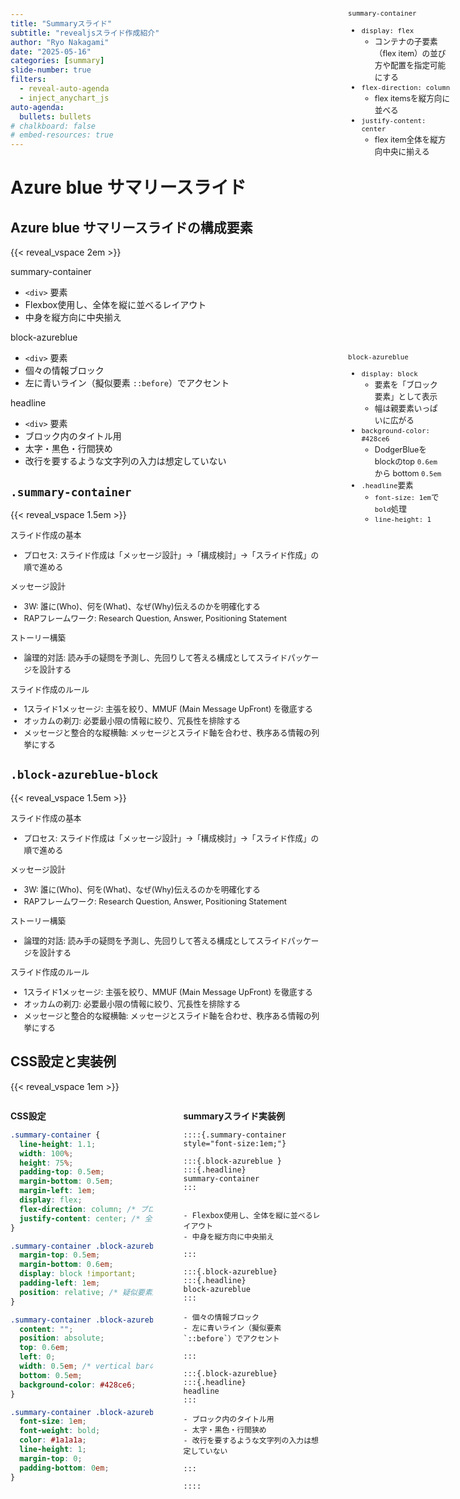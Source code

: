 ```yaml
---
title: "Summaryスライド"
subtitle: "revealjsスライド作成紹介"
author: "Ryo Nakagami"
date: "2025-05-16"
categories: [summary]
slide-number: true
filters:
  - reveal-auto-agenda
  - inject_anychart_js
auto-agenda:
  bullets: bullets
# chalkboard: false
# embed-resources: true
---
```


# Azure blue サマリースライド

## Azure blue サマリースライドの構成要素

{{< reveal_vspace 2em >}}

::::{.summary-container style="font-size:1em;"}

:::{.block-azureblue }
:::{.headline}
summary-container
:::

- `<div>` 要素
- Flexbox使用し、全体を縦に並べるレイアウト
- 中身を縦方向に中央揃え

:::

:::{.block-azureblue}
:::{.headline}
block-azureblue
:::

- `<div>` 要素
- 個々の情報ブロック
- 左に青いライン（擬似要素 `::before`）でアクセント

:::

:::{.block-azureblue}
:::{.headline}
headline
:::

- `<div>` 要素
- ブロック内のタイトル用
- 太字・黒色・行間狭め
- 改行を要するような文字列の入力は想定していない

:::

::::



## `.summary-container`

{{< reveal_vspace 1.5em >}}

::::{.summary-container #azureblue-block-container style="font-size:0.9em;"}

:::{.block-azureblue #azureblue-block}
:::{.headline}
スライド作成の基本
:::


- プロセス: スライド作成は「メッセージ設計」→「構成検討」→「スライド作成」の順で進める

:::

:::{.block-azureblue #azureblue-block2}
:::{.headline}
メッセージ設計
:::

- 3W: 誰に(Who)、何を(What)、なぜ(Why)伝えるのかを明確化する
- RAPフレームワーク: Research Question, Answer, Positioning Statement

:::

:::{.block-azureblue #azureblue-block3}
:::{.headline}
ストーリー構築
:::

- 論理的対話: 読み手の疑問を予測し、先回りして答える構成としてスライドパッケージを設計する

:::

:::{.block-azureblue #azureblue-block4}
:::{.headline}
スライド作成のルール
:::

- 1スライド1メッセージ: 主張を絞り、MMUF (Main Message UpFront) を徹底する
- オッカムの剃刀: 必要最小限の情報に絞り、冗長性を排除する
- メッセージと整合的な縦横軸: メッセージとスライド軸を合わせ、秩序ある情報の列挙にする

:::

::::

:::{.message-box style="position: absolute; top: 4em; left: 80%; font-size:0.9em; width:13em;"}

[`summary-container`]{.border-bottom #tip1 style="width: 12em; text-align: center;"}

- `display: flex`
  - コンテナの子要素（flex item）の並び方や配置を指定可能にする
- `flex-direction: column`
  - flex itemsを縦方向に並べる
- `justify-content: center`
  - flex item全体を縦方向中央に揃える

:::




<!-- leader line section -->

[]{.leaderline start="#azureblue-block-container" 
    start-socket="right" 
    end="#tip1" 
    color="#575757" end-socket="left" size="3" 
    start-border-style="color:#575757; x: -2.5%; y:0%; width:75%; height:100%"
    path="grid"}   


## `.block-azureblue-block` 

{{< reveal_vspace 1.5em >}}

::::{.summary-container style="font-size:0.9em;"}

:::{.block-azureblue #azureblue-block1}
:::{.headline}
スライド作成の基本
:::


- プロセス: スライド作成は「メッセージ設計」→「構成検討」→「スライド作成」の順で進める

:::

:::{.block-azureblue #azureblue-block2}
:::{.headline}
メッセージ設計
:::

- 3W: 誰に(Who)、何を(What)、なぜ(Why)伝えるのかを明確化する
- RAPフレームワーク: Research Question, Answer, Positioning Statement

:::

:::{.block-azureblue #azureblue-block3}
:::{.headline}
ストーリー構築
:::

- 論理的対話: 読み手の疑問を予測し、先回りして答える構成としてスライドパッケージを設計する

:::

:::{.block-azureblue #azureblue-block4}
:::{.headline}
スライド作成のルール
:::

- 1スライド1メッセージ: 主張を絞り、MMUF (Main Message UpFront) を徹底する
- オッカムの剃刀: 必要最小限の情報に絞り、冗長性を排除する
- メッセージと整合的な縦横軸: メッセージとスライド軸を合わせ、秩序ある情報の列挙にする

:::

::::


:::{.message-box style="position: absolute; top: 15%; left: 80%; font-size:0.9em; width:12em;"}

[`block-azureblue`]{.border-bottom #tip2  style="width: 10em; text-align: center;"}

- `display: block`
  - 要素を「ブロック要素」として表示
  - 幅は親要素いっぱいに広がる
- `background-color: #428ce6`
  - DodgerBlueをblockのtop `0.6em` から bottom `0.5em`
- `.headline`要素
  - `font-size: 1em`で`bold`処理
  - `line-height: 1`

:::

<!-- leader line section -->

[]{.leaderline start="#azureblue-block1" 
    start-socket="right" 
    end="#tip2" 
    color="#575757" end-socket="left" size="3" 
    start-border-style="color:#575757; x: -1.5%; y:3%; width:75%; height:97.5%"
    path="grid"}   

[]{.leaderline start="#azureblue-block2" 
    start-socket="right" 
    end="#tip2" 
    color="#575757" end-socket="left" size="3" 
    start-border-style="color:#575757; x: -1.5%; y:3%; width:75%; height:97.5%"
    path="grid"}   

[]{.leaderline start="#azureblue-block3" 
    start-socket="right" 
    end="#tip2" 
    color="#575757" end-socket="left" size="3" 
    start-border-style="color:#575757; x: -1.5%; y:3%; width:75%; height:97.5%"
    path="grid"}   

[]{.leaderline start="#azureblue-block4" 
    start-socket="right" 
    end="#tip2" 
    color="#575757" end-socket="left" size="3" 
    start-border-style="color:#575757; x: -1.5%; y:3%; width:75%; height:97.5%"
    path="grid"}   

## CSS設定と実装例

{{< reveal_vspace 1em >}}

:::: {.columns}
:::  {.column style="width:45%; height: 90%; padding-right:1em;"}

[**CSS設定**]{.border-bottom style="width: 100%; text-align: center;"}

```css
.summary-container {
  line-height: 1.1;
  width: 100%;
  height: 75%;
  padding-top: 0.5em;
  margin-bottom: 0.5em;
  margin-left: 1em;
  display: flex;
  flex-direction: column; /* ブロックを縦に並べる */
  justify-content: center; /* 全体を縦方向中央に揃える（親の高さ次第） */
}

.summary-container .block-azureblue {
  margin-top: 0.5em;
  margin-bottom: 0.6em;
  display: block !important;
  padding-left: 1em;
  position: relative; /* 疑似要素設定に必要 */
}

.summary-container .block-azureblue::before {
  content: "";
  position: absolute;
  top: 0.6em;
  left: 0;
  width: 0.5em; /* vertical barのwidth指定 */
  bottom: 0.5em;
  background-color: #428ce6;
}

.summary-container .block-azureblue .headline {
  font-size: 1em;
  font-weight: bold;
  color: #1a1a1a;
  line-height: 1;
  margin-top: 0;
  padding-bottom: 0em;
}
```



:::
::: {.column style="width:45%; height: 90%; padding-left:1em;"}


[**summaryスライド実装例**]{.border-bottom style="width: 100%; text-align: center;"}

```qmd
::::{.summary-container style="font-size:1em;"}

:::{.block-azureblue }
:::{.headline}
summary-container
:::


- Flexbox使用し、全体を縦に並べるレイアウト
- 中身を縦方向に中央揃え

:::

:::{.block-azureblue}
:::{.headline}
block-azureblue
:::

- 個々の情報ブロック
- 左に青いライン（擬似要素 `::before`）でアクセント

:::

:::{.block-azureblue}
:::{.headline}
headline
:::

- ブロック内のタイトル用
- 太字・黒色・行間狭め
- 改行を要するような文字列の入力は想定していない

:::

::::
```



:::
::::